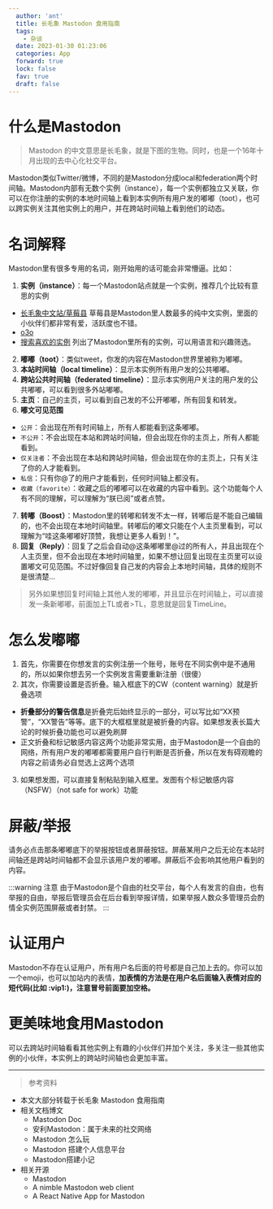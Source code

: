 ```yaml
---
  author: 'ant'
  title: 长毛象 Mastodon 食用指南
  tags:
    - 杂谈
  date: 2023-01-30 01:23:06
  categories: App
  forward: true
  lock: false
  fav: true
  draft: false
---
```


# 什么是Mastodon

> Mastodon 的中文意思是长毛象，就是下图的生物。同时，也是一个16年十月出现的去中心化社交平台。

Mastodon类似Twitter/微博，不同的是Mastodon分成local和federation两个时间轴。Mastodon内部有无数个实例（instance），每一个实例都独立又关联，你可以在你注册的实例的本地时间轴上看到本实例所有用户发的嘟嘟（toot），也可以跨实例关注其他实例上的用户，并在跨站时间轴上看到他们的动态。

# 名词解释
Mastodon里有很多专用的名词，刚开始用的话可能会非常懵逼。比如：

1. **实例（instance）**：每一个Mastodon站点就是一个实例，推荐几个比较有意思的实例
  - [长毛象中文站/草莓县](https://cmx.im/) 草莓县是Mastodon里人数最多的纯中文实例，里面的小伙伴们都非常有爱，活跃度也不错。
  - [o3o](https://o3o.ca/)
  - [搜索喜欢的实例](https://instances.social/) 列出了Mastodon里所有的实例，可以用语言和兴趣筛选。
2. **嘟嘟（toot）**：类似tweet，你发的内容在Mastodon世界里被称为嘟嘟。
3. **本站时间轴（local timeline）**：显示本实例所有用户发的公共嘟嘟。
4. **跨站公共时间轴（federated timeline）**：显示本实例用户关注的用户发的公共嘟嘟，可以看到很多外站嘟嘟。
5. **主页**：自己的主页，可以看到自己发的不公开嘟嘟，所有回复和转发。
6. **嘟文可见范围**
  - `公开`：会出现在所有时间轴上，所有人都能看到这条嘟嘟。
  - `不公开`：不会出现在本站和跨站时间轴，但会出现在你的主页上，所有人都能看到。
  - `仅关注者`：不会出现在本站和跨站时间轴，但会出现在你的主页上，只有关注了你的人才能看到。
  - `私信`：只有你@了的用户才能看到，任何时间轴上都没有。
  - `收藏（favorite）`：收藏之后的嘟嘟可以在收藏的内容中看到。这个功能每个人有不同的理解，可以理解为“朕已阅”或者点赞。
7. **转嘟（Boost）**：Mastodon里的转嘟和转发不太一样，转嘟后是不能自己编辑的，也不会出现在本地时间轴里。转嘟后的嘟文只能在个人主页里看到，可以理解为“哇这条嘟嘟好顶赞，我想让更多人看到！”。
8. **回复（Reply）**：回复了之后会自动@这条嘟嘟里@过的所有人，并且出现在个人主页里，但不会出现在本地时间轴里，如果不想让回复出现在主页里可以设置嘟文可见范围。不过好像回复自己发的内容会上本地时间轴，具体的规则不是很清楚...

> 另外如果想回复时间轴上其他人发的嘟嘟，并且显示在时间轴上，可以直接发一条新嘟嘟，前面加上TL或者>TL，意思就是回复TimeLine。


# 怎么发嘟嘟
1. 首先，你需要在你想发言的实例注册一个账号，账号在不同实例中是不通用的，所以如果你想去另一个实例发言需要重新注册（很傻）
2. 其次，你需要设置是否折叠。输入框底下的CW（content warning）就是折叠选项
  - **折叠部分的警告信息**是折叠完后始终显示的一部分，可以写比如“XX预警”，“XX警告”等等。底下的大框框里就是被折叠的内容。如果想发表长篇大论的时候折叠功能也可以避免刷屏
  - 正文折叠和标记敏感内容这两个功能非常实用，由于Mastodon是一个自由的网络，所有用户发的嘟嘟都需要用户自行判断是否折叠，所以在发有碍观瞻的内容之前请务必自觉选上这两个选项

3. 如果想发图，可以直接复制粘贴到输入框里。发图有个标记敏感内容（NSFW）（not safe for work）功能

# 屏蔽/举报

请务必点击那条嘟嘟底下的举报按钮或者屏蔽按钮。屏蔽某用户之后无论在本站时间轴还是跨站时间轴都不会显示该用户发的嘟嘟。屏蔽后不会影响其他用户看到的内容。

:::warning 注意
由于Mastodon是个自由的社交平台，每个人有发言的自由，也有举报的自由，举报后管理员会在后台看到举报详情，如果举报人数众多管理员会酌情全实例范围屏蔽或者封禁。
:::

# 认证用户

Mastodon不存在认证用户，所有用户名后面的符号都是自己加上去的。你可以加一个emoji，也可以加站内的表情，**加表情的方法是在用户名后面输入表情对应的短代码(比如 :vip1:)，注意冒号前面要加空格。**

# 更美味地食用Mastodon

可以去跨站时间轴看看其他实例上有趣的小伙伴们并加个关注，多关注一些其他实例的小伙伴，本实例上的跨站时间轴也会更加丰富。

<hr>

> 参考资料

- 本文大部分转载于<app-link to="https://jings.blog/misc/how-to-use-mastodon.html" class="sourceLink">长毛象 Mastodon 食用指南</app-link>
- 相关文档博文
  - <app-link to="https://mastodoncn.netlify.app/" class="sourceLink">Mastodon Doc</app-link>
  - <app-link to="https://linshuirong.cn/blog/2019/02/17/Mastodon：属于未来的社交网络/" class="sourceLink">安利Mastodon：属于未来的社交网络</app-link>
  - <app-link to="https://yukieyun.net/nonsense/mastodon-benefits-and-how-to/" class="sourceLink">Mastodon 怎么玩</app-link>
  - <app-link to="https://soulteary.com/2022/01/24/building-a-personal-information-platform-with-mastodon-part-1.html" class="sourceLink">Mastodon 搭建个人信息平台</app-link>
  - <app-link to="https://candinya.com/posts/mastodon-first-meet/" class="sourceLink">Mastodon搭建小记</app-link>
- 相关开源
  - <app-link to="https://github.com/mastodon/mastodon" class="sourceLink">Mastodon</app-link>
  - <app-link to="https://github.com/elk-zone/elk" class="sourceLink">A nimble Mastodon web client</app-link>
  - <app-link to="https://github.com/shuiRong/Gakki" class="sourceLink">A React Native App for Mastodon</app-link>
